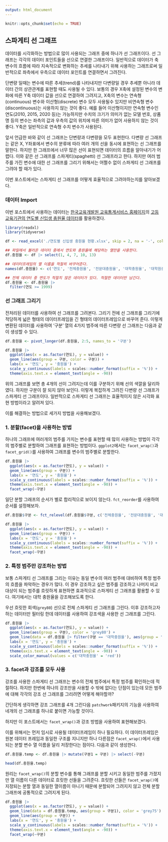 ```yaml
---
output: html_document
---
```


```r
knitr::opts_chunk$set(echo = TRUE)
```

## 스파게티 선 그래프

데이터를 시각화하는 방법으로 많이 사용되는 그래프 중에 하나가 선 그래프이다. 선 그래프는 각각의 데이터 포인트들을 선으로 연결한 그래프이다. 일반적으로 데이터가 축 변수의 흐름에 따라 지속적으로 변화하는 추세를 나타내기 위해 사용하는 그래프로써 일반적으로 좌측에서 우측으로 데이터 포인트를 연결하면서 그려진다. 

단변량 일때는 변수에 따른 추세(trend)를 나타내지만 다변량일 경우 추세뿐 아니라 데이터 간의 상관관계를 표현할 때도 사용될 수 있다. 보통의 경우 X축에 설정된 변수의 변화에 따른 Y축 데이터 값을 선으로 연결하여 그려지고, X축의 변수는 연속형(continuous) 변수와 이산형(discrete) 변수 모두 사용될수 있지만 비연속형 변수(discontinuous)는 사용하지 않는 것이 좋다. 예를 들어 이산형이지만 연속형 변수인 연도(2010, 2015, 2020 등)는 가능하지만 수치의 크기가 의미가 없는 모델 번호, 상품명 등의 변수는 좌측의 값과 우측의 값의 위치에 따른 의미가 없어 사용하지 않는 것이 좋다. Y축은 일반적으로 연속형 수치 변수가 사용된다.

앞서 언급한 바와 같이 선 그래프는 단변량과 다변량을 모두 표현한다. 다변량 선 그래프는 같은 X, Y좌표에서 변수의 분류에 따라 여러 개의 선을 동시에 표현하는 선 그래프를 말한다. 하지만 한 그래프에서 너무 많은 선이 표현되면 데이터의 흐름을 알아내기가 어렵다. 이와 같은 선 그래프를 스파게티(spaghetti) 선 그래프라고 한다. 하지만 여러 범주를 가진 변수에 대한 선 그래프를 그리기 위해서는 어쩔수 없이 스파게티 선 그래프를 그려야 할 때가 있다. 

이번 포스트에서는 스파게티 선 그래프를 어떻게 효율적으로 그려야하는지를 알아보겠다. 

### 데이터 Import

이번 포스트에서 사용하는 데이터는 [한국교육개발원 교육통계서비스 홈페이지](https://kess.kedi.re.kr)의 [고등교육기관의 연도별 신입생 충원율 데이터](https://kess.kedi.re.kr/kessTheme/zipyo?itemCode=03&uppCd1=030202&menuId=m_02_03_01#)를 활용하겠다.

```r
library(readxl)
library(tidyverse)

df <- read_excel('./연도별 신입생 충원율 현황.xlsx', skip = 2, na = '-', col_names = F, col_types = c(rep('numeric', 13)))

## 파일에서 불러온 데이터 중에서 연도와 충원율에 해당하는 열만을 사용한다.  
df.충원율 <- df |> select(1, 4, 7, 10, 13)

## 데이터프레임의 열 이름을 적절히 바꾸어준다. 
names(df.충원율) <- c('연도', '전체충원율', '전문대충원율', '대학충원율', '대학원충원율')

## 전체 데이터 중 연도가 적절치 않은 데이터가 있다. 적절한 데이터만 남긴다.
df.충원율 <- df.충원율 |>
  filter(연도 >= 1999)
```


### 선 그래프 그리기

전처리된 데이터를 사용하여 선 그래프를 그려본다. 그리기 전에 선 그래프를 그리기에 적당하게 넓은 형태의 데이터프레임을 긴 형태의 데이터프레임으로 바꾸어 준다. 이렇게 변환된 데이터를 사용하여 '구분' 열의 4가지 범주에 따른 다변량 선 그래프는 다음과 같이 생성할 수 있다. 

```r
df.충원율 <- pivot_longer(df.충원율, 2:5, names_to = '구분')

df.충원율 |> 
  ggplot(aes(x = as.factor(연도), y = value)) +
  geom_line(aes(group = 구분, color = 구분)) +
  labs(x = '연도', y = '충원율') +
  scale_y_continuous(labels = scales::number_format(suffix = '%')) +
  theme(axis.text.x = element_text(angle = -90))

```

위의 그래프를 보면 총 4개의 선이 그려지는데 이를 구분하기 위해 선의 색깔을 달리하였다. 하지만 구분이 잘 되지 않아 보인다. 이렇게 복잡하게 그려진 다변량 선 그래프가 스파게티 선 그래프이다. 일반적으로 스파게티 선 그래프는 효율적이지 않은 시각화 표현 방법이라고 알려져 있다. 

이를 해결하는 방법으로 세가지 방법을 사용해보겠다. 

### 1. 분할(facet)을 사용하는 방법

하나의 그래프에 여러개의 범주를 가지는 변수를 표현할 때 많이 사용하는 방법이 각각의 범주별로 분할하여 그래프를 표현하는 방법이다. `ggplot2`에서는 `facet_wrap()`과 `facet_grid()`를 사용하여 그래프를 변수의 범주별로 분할한다. 

```r
df.충원율 |> 
  ggplot(aes(x = as.factor(연도), y = value)) +
  geom_line(aes(group = 구분)) +
  labs(x = '연도', y = '충원율') +
  scale_y_continuous(labels = scales::number_format(suffix = '%')) +
  theme(axis.text.x = element_text(angle = -90)) +
  facet_wrap(~구분)

```

일단 분할 그래프의 순서가 별로 합리적으로 보이지 않는다. `fct_reorder`를 사용하여 순서를 설정해보자. 

```r
df.충원율$구분 <- fct_relevel(df.충원율$구분, c('전체충원율', '전문대충원율', '대학충원율', '대학원충원율') )

df.충원율 |> 
  ggplot(aes(x = as.factor(연도), y = value)) +
  geom_line(aes(group = 구분)) +
  labs(x = '연도', y = '충원율') +
  scale_y_continuous(labels = scales::number_format(suffix = '%')) +
  theme(axis.text.x = element_text(angle = -90)) +
  facet_wrap(~구분)

```


### 2. 특정 범주만 강조하는 방법

보통 스파게티 선 그래프를 그리는 이유는 동일 변수의 여러 범주에 대비하여 특정 범주의 흐름을 파악하는 경우가 많다. 이 경우 강조하고 싶은 범주를 강조하고 나머지 비교 대상이 되는 범주를 흐릿하게 표현하면 효과적으로 스파게티 선 그래프를 활용할 수 있다. 여기에서는 대학 충원율을 강조해보도록 한다. 

우선 흐릿한 회색(`grey80`) 선으로 전체 스파게티 선 그래프를 그린다. 이후 강조하고자 하는 데이터만 필터링 한데 데이터를 사용하여 강조색을 사용한 선 그래프를 그린다. 

```r
df.충원율 |> 
  ggplot(aes(x = as.factor(연도), y = value)) +
  geom_line(aes(group = 구분), color = 'grey80') +
  geom_line(data = df.충원율 |> filter(구분 == '대학충원율'), aes(group = '구분', color = 구분)) +
  labs(x = '연도', y = '충원율') +
  scale_y_continuous(labels = scales::number_format(suffix = '%')) +
  theme(axis.text.x = element_text(angle = -90)) +
  scale_color_manual(values = c('대학충원율' = 'red'))

```

### 3. facet과 강조를 모두 사용

강조를 사용한 스파게티 선 그래프는 변수의 전체 범주에서 특정 범주를 확인하는데 적절하다. 하지만 한번에 하나의 강조만을 사용할 수 밖에 없다는 단점이 있는데 모든 범주에 대해 각각의 강조 선 그래프를 그리려면 어떻게 해야할까?

간단하게 생각하면 강조 그래프를 4개 그린다음 `patchwork`패키지의 기능을 사용하여 네개의 선 그래프를 하나로 붙이면 가능할 것이다. 

하지만 이 포스트에서는 `facet_wrap()`과 강조 방법을 사용하여 표현해보겠다. 

이를 위해서는 먼저 임시로 사용될 데이터프레임이 하나 필요하다. 이 데이터프레임은 원본 데이터 프레임과 동일한 구조를 지니지만 하나 다른점은 `facet_wrap()`에서 사용되는 분할 변수 열 이름을 달리 저장한다는 점이다. 다음과 같이 생성한다. 

```r
df.충원율.temp <- df.충원율 |> mutate(구분1 = 구분) |> select(-구분)

head(df.충원율.temp)
```

원리는 `facet_wrap()`의 분할 변수를 통해 그래프를 분할 시키고 동일한 범주를 가졌지만 열 이름이 다른 데이터로 흐릿한 선들을 그려준다. 흐릿한 선들은 `facet_wrap()`에 지정되는 분할 열과 동일한 열이름이 아니기 때문에 분할되어 그려지지 않고 전체 분할 그래프에 공통적으로 그려지게 된다. 

```r
df.충원율 |> 
  ggplot(aes(x = as.factor(연도), y = value)) +
  geom_line(data = df.충원율.temp, aes(group = 구분1), color = 'grey75') +
  geom_line(aes(group = 구분)) +
  labs(x = '연도', y = '충원율') +
  scale_y_continuous(labels = scales::number_format(suffix = '%')) +
  theme(axis.text.x = element_text(angle = -90)) +
  facet_wrap(~구분)

```
